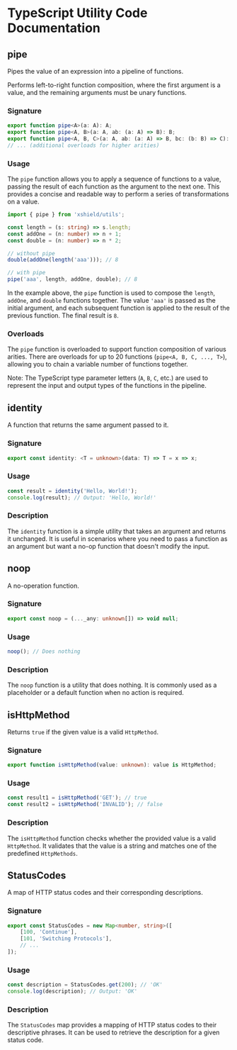 # TypeScript Utility Code Documentation

## pipe

Pipes the value of an expression into a pipeline of functions.

Performs left-to-right function composition, where the first argument is a value, and the remaining arguments must be unary functions.

### Signature

```typescript
export function pipe<A>(a: A): A;
export function pipe<A, B>(a: A, ab: (a: A) => B): B;
export function pipe<A, B, C>(a: A, ab: (a: A) => B, bc: (b: B) => C): C;
// ... (additional overloads for higher arities)
```

### Usage

The `pipe` function allows you to apply a sequence of functions to a value, passing the result of each function as the argument to the next one. This provides a concise and readable way to perform a series of transformations on a value.

```typescript
import { pipe } from 'xshield/utils';

const length = (s: string) => s.length;
const addOne = (n: number) => n + 1;
const double = (n: number) => n * 2;

// without pipe
double(addOne(length('aaa'))); // 8

// with pipe
pipe('aaa', length, addOne, double); // 8
```

In the example above, the `pipe` function is used to compose the `length`, `addOne`, and `double` functions together. The value `'aaa'` is passed as the initial argument, and each subsequent function is applied to the result of the previous function. The final result is `8`.

### Overloads

The `pipe` function is overloaded to support function composition of various arities. There are overloads for up to 20 functions (`pipe<A, B, C, ..., T>`), allowing you to chain a variable number of functions together.

Note: The TypeScript type parameter letters (`A`, `B`, `C`, etc.) are used to represent the input and output types of the functions in the pipeline.

## identity

A function that returns the same argument passed to it.

### Signature

```typescript
export const identity: <T = unknown>(data: T) => T = x => x;
```

### Usage

```typescript
const result = identity('Hello, World!');
console.log(result); // Output: 'Hello, World!'
```

### Description

The `identity` function is a simple utility that takes an argument and returns it unchanged. It is useful in scenarios where you need to pass a function as an argument but want a no-op function that doesn't modify the input.

## noop

A no-operation function.

### Signature

```typescript
export const noop = (..._any: unknown[]) => void null;
```

### Usage

```typescript
noop(); // Does nothing
```

### Description

The `noop` function is a utility that does nothing. It is commonly used as a placeholder or a default function when no action is required.

## isHttpMethod

Returns `true` if the given value is a valid `HttpMethod`.

### Signature

```typescript
export function isHttpMethod(value: unknown): value is HttpMethod;
```

### Usage

```typescript
const result1 = isHttpMethod('GET'); // true
const result2 = isHttpMethod('INVALID'); // false
```

### Description

The `isHttpMethod` function checks whether the provided value is a valid `HttpMethod`. It validates that the value is a string and matches one of the predefined `HttpMethods`.

## StatusCodes

A map of HTTP status codes and their corresponding descriptions.

### Signature

```typescript
export const StatusCodes = new Map<number, string>([
    [100, 'Continue'],
    [101, 'Switching Protocols'],
    // ...
]);
```

### Usage

```typescript
const description = StatusCodes.get(200); // 'OK'
console.log(description); // Output: 'OK'
```

### Description

The `StatusCodes` map provides a mapping of HTTP status codes to their descriptive phrases. It can be used to retrieve the description for a given status code.
